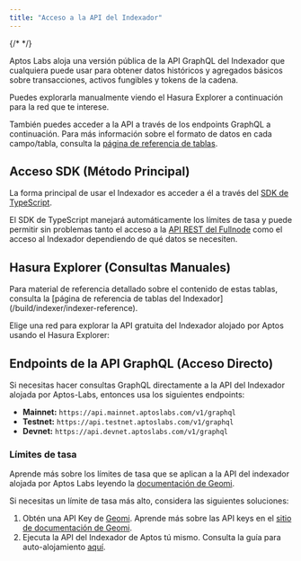 ```yaml
---
title: "Acceso a la API del Indexador"
---
```



{/* <IndexerBetaNotice /> */}

Aptos Labs aloja una versión pública de la API GraphQL del Indexador que cualquiera puede usar para obtener datos históricos y agregados básicos sobre transacciones, activos fungibles y tokens de la cadena.

Puedes explorarla manualmente viendo el Hasura Explorer a continuación para la red que te interese.

También puedes acceder a la API a través de los endpoints GraphQL a continuación. Para más información sobre el formato de datos en cada campo/tabla, consulta la [página de referencia de tablas](/build/indexer/indexer-api/indexer-reference).

## Acceso SDK (Método Principal)

La forma principal de usar el Indexador es acceder a él a través del [SDK de TypeScript](/build/sdks/ts-sdk/fetch-data-via-sdk).

El SDK de TypeScript manejará automáticamente los límites de tasa y puede permitir sin problemas tanto el acceso a la [API REST del Fullnode](/build/apis/fullnode-rest-api) como el acceso al Indexador dependiendo de qué datos se necesiten.

## Hasura Explorer (Consultas Manuales)

<Aside type="note">
  Para material de referencia detallado sobre el contenido de estas tablas, consulta la [página de referencia de tablas del Indexador](/build/indexer/indexer-reference).
</Aside>

Elige una red para explorar la API gratuita del Indexador alojado por Aptos usando el Hasura Explorer:

<CardGrid>
  <LinkCard href="https://cloud.hasura.io/public/graphiql?endpoint=https://api.mainnet.aptoslabs.com/v1/graphql" title="Mainnet" description="Hasura GraphQL Explorer para Aptos Mainnet" target="_blank" />

  <LinkCard href="https://cloud.hasura.io/public/graphiql?endpoint=https://api.testnet.aptoslabs.com/v1/graphql" title="Testnet" description="Hasura GraphQL Explorer para Aptos Testnet" target="_blank" />

  <LinkCard href="https://cloud.hasura.io/public/graphiql?endpoint=https://api.devnet.aptoslabs.com/v1/graphql" title="Devnet" description="Hasura GraphQL Explorer para Aptos Devnet" target="_blank" />
</CardGrid>

## Endpoints de la API GraphQL (Acceso Directo)

Si necesitas hacer consultas GraphQL directamente a la API del Indexador alojada por Aptos-Labs, entonces usa los siguientes endpoints:

- **Mainnet:** `https://api.mainnet.aptoslabs.com/v1/graphql`
- **Testnet:** `https://api.testnet.aptoslabs.com/v1/graphql`
- **Devnet:** `https://api.devnet.aptoslabs.com/v1/graphql`

### Límites de tasa

Aprende más sobre los límites de tasa que se aplican a la API del indexador alojada por Aptos Labs leyendo la [documentación de Geomi](https://geomi.dev/docs/admin/billing).

Si necesitas un límite de tasa más alto, considera las siguientes soluciones:

1. Obtén una API Key de [Geomi](https://geomi.dev/). Aprende más sobre las API keys en el [sitio de documentación de Geomi](https://geomi.dev/docs/api-keys).
2. Ejecuta la API del Indexador de Aptos tú mismo. Consulta la guía para auto-alojamiento [aquí](/build/indexer/txn-stream/self-hosted).

